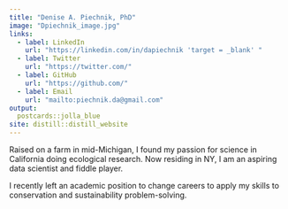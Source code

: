```yaml
---
title: "Denise A. Piechnik, PhD"
image: "Dpiechnik_image.jpg"
links:
  - label: LinkedIn
    url: "https://linkedin.com/in/dapiechnik 'target = _blank' "
  - label: Twitter
    url: "https://twitter.com/"
  - label: GitHub
    url: "https://github.com/"
  - label: Email
    url: "mailto:piechnik.da@gmail.com"
output:
  postcards::jolla_blue
site: distill::distill_website
---
```

 
Raised on a farm in mid-Michigan, I found my passion for science in California doing ecological research. Now residing in NY, I am an aspiring data scientist and fiddle player. 

I recently left an academic position to change careers to apply my skills to conservation and sustainability problem-solving.
